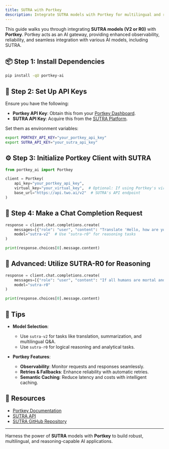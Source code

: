 ```yaml
---
title: SUTRA with Portkey
description: Integrate SUTRA models with Portkey for multilingual and reasoning-rich AI applications.
---
```


This guide walks you through integrating **SUTRA models (V2 or R0)** with **Portkey**. Portkey acts as an AI gateway, providing enhanced observability, reliability, and seamless integration with various AI models, including SUTRA.

## 📦 Step 1: Install Dependencies

```bash
pip install -qU portkey-ai
```

## 🔐 Step 2: Set Up API Keys

Ensure you have the following:

- **Portkey API Key**: Obtain this from your [Portkey Dashboard](https://portkey.ai).
- **SUTRA API Key**: Acquire this from the [SUTRA Platform](https://sutra.two.ai).

Set them as environment variables:

```bash
export PORTKEY_API_KEY="your_portkey_api_key"
export SUTRA_API_KEY="your_sutra_api_key"
```

## ⚙️ Step 3: Initialize Portkey Client with SUTRA

```python
from portkey_ai import Portkey

client = Portkey(
    api_key="your_portkey_api_key",
    virtual_key="your_virtual_key",  # Optional: If using Portkey's virtual keys
    base_url="https://api.two.ai/v2"  # SUTRA's API endpoint
)
```

## 💬 Step 4: Make a Chat Completion Request

```python
response = client.chat.completions.create(
    messages=[{"role": "user", "content": "Translate 'Hello, how are you?' to Hindi."}],
    model="sutra-v2"  # Use "sutra-r0" for reasoning tasks
)

print(response.choices[0].message.content)
```

## 🧠 Advanced: Utilize SUTRA-R0 for Reasoning

```python
response = client.chat.completions.create(
    messages=[{"role": "user", "content": "If all humans are mortal and Socrates is a human, is Socrates mortal?"}],
    model="sutra-r0"
)

print(response.choices[0].message.content)
```

## 📎 Tips

- **Model Selection**:

  - Use `sutra-v2` for tasks like translation, summarization, and multilingual Q&A.
  - Use `sutra-r0` for logical reasoning and analytical tasks.

- **Portkey Features**:
  - **Observability**: Monitor requests and responses seamlessly.
  - **Retries & Fallbacks**: Enhance reliability with automatic retries.
  - **Semantic Caching**: Reduce latency and costs with intelligent caching.

## 🔗 Resources

- [Portkey Documentation](https://portkey.ai/docs)
- [SUTRA API](https://www.two.ai/sutra/api)
- [SUTRA GitHub Repository](https://github.com/sutra-dev/sutra-cookbook)

---

Harness the power of **SUTRA** models with **Portkey** to build robust, multilingual, and reasoning-capable AI applications.
